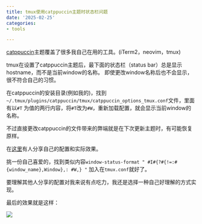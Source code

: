 ```yaml
---
title: tmux使用catppuccin主题时状态栏问题
date: '2025-02-25'
categories:
- tools

---
```


[catppuccin](https://github.com/catppuccin)主题覆盖了很多我自己在用的工具。(iTerm2，neovim，tmux)

tmux在设置了catppuccin主题后，最下面的状态栏（status bar）总是显示hostname，而不是当前window的名称。
即使更改window名称后也不会显示，很不符合自己的习惯。

在catppuccin的安装目录(例如我的)，找到` ~/.tmux/plugins/catppuccin/tmux/catppuccin_options_tmux.conf
`文件，里面有以`#T` 为值的两行内容，将`#T`改为`#W`，重新加载配置，就会显示当前window的名称。

不过直接更改catppuccin的文件带来的弊端就是在下次更新主题时，有可能恢复原样。

在[这里](https://github.com/catppuccin/tmux/discussions/317)有人分享自己的配置和实际效果。

挑一份自己喜爱的，找到类似内容`window-status-format " #I#{?#{!=:#{window_name},Window},: #W,} "`
加入在`tmux.conf`就好了。

要理解其他人分享的配置对我来说有点吃力，我还是选择一种自己好理解的方式实现。

最后的效果就是这样：

![](https://image.luozx.org/garden/2025/02/d2a5a0217c8c25c90354b9f2ee000b00.png)
